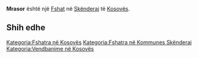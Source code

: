 {{Fshat në Kosovës
 | Emri                = Mrasor
| sqi_N_name = Mrasor
| sqi_N_FULL_NAME_RO = Mrasor
| sqi_N_FULL_NAME_ND_RO = Mrasor
| sqi_N_SORT_NAME_RG = MRASOR
| sqi_N_FULL_NAME_RG = Mrasor
| sqi_N_FULL_NAME_ND_RG = Mrasor
| srp_N_name = Mrasor
| srp_N_FULL_NAME_RO = Mrasor
| srp_N_FULL_NAME_ND_RO = Mrasor
| srp_N_SORT_NAME_RG = MRASOR
| srp_N_FULL_NAME_RG = Mrasor
| srp_N_FULL_NAME_ND_RG = Mrasor
| srp_NS_name = Мрасор
| srp_NS_FULL_NAME_RO = Мрасор
| srp_NS_FULL_NAME_ND_RO = Мрасор
| srp_NS_SORT_NAME_RG = МРАСОР
| srp_NS_FULL_NAME_RG = Мрасор
| srp_NS_FULL_NAME_ND_RG = Мрасор

 | Emri (Rasa dhanore) = 
 | Figura              = 
 | Shteti              = Kosovo
 | Komuna              = Skënderaj
 | Kodi postar         = 
 | Sipërfaqja          = 

 | Popullsia           = 

 | Regj. i popullsisë  = 
 | Dend. e popullsisë  = 
 | Faqja zyrtare       = 
 <!--- Koordinatat ----> 
 | Gjerësia            = 42.513056
 | Gjatësia            = 20.553611
 | Lartësia            = 
}}
'''Mrasor''' është një [[Fshat]] në [[Skënderaj]] të [[Kosovës]].

<!-- == Gjeografia == -->
<!-- == Historia == -->
<!-- == Demografia == -->
== Shih edhe ==
{{Komuna Skënderaj}}
{{Kosovo-Administrata-Cung}}

[[Kategoria:Fshatra në Kosovës]]
[[Kategoria:Fshatra në Kommunes Skënderaj]]
[[Kategoria:Vendbanime në Kosovës]]